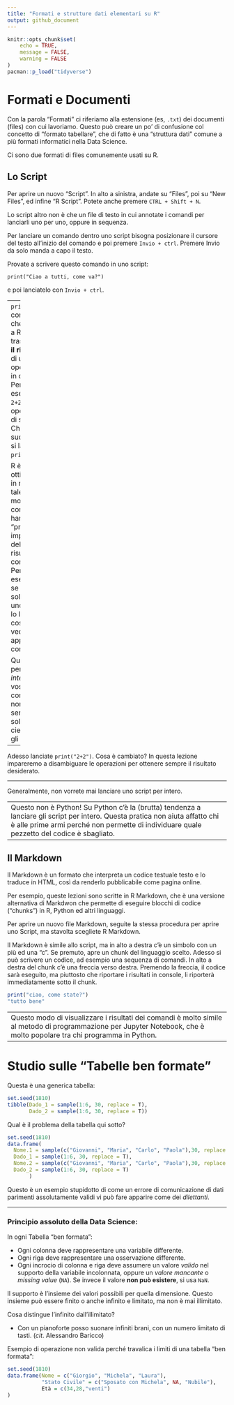 ```yaml
---
title: "Formati e strutture dati elementari su R"
output: github_document
---
```


```r
knitr::opts_chunk$set(
	echo = TRUE,
	message = FALSE,
	warning = FALSE
)
pacman::p_load("tidyverse")
```

# Formati e Documenti

Con la parola "Formati" ci riferiamo alla estensione (es, `.txt`) dei documenti (files) con cui lavoriamo. Questo può creare un po' di confusione col concetto di "formato tabellare", che di fatto è una "struttura dati" comune a più formati informatici nella Data Science.

Ci sono due formati di files comunemente usati su R.

## Lo Script

Per aprire un nuovo "Script". In alto a sinistra, andate su "Files", poi su "New Files", ed infine "R Script". Potete anche premere `CTRL + Shift + N`.

Lo script altro non è che un file di testo in cui annotate i comandi per lanciarli uno per uno, oppure in sequenza.

Per lanciare un comando dentro uno script bisogna posizionare il cursore del testo all'inizio del comando e poi premere `Invio + ctrl`. Premere Invio da solo manda a capo il testo.

Provate a scrivere questo comando in uno script:

```
print("Ciao a tutti, come va?")
```

e poi lanciatelo con `Invio + ctrl`.

---
`print` è un comando che ordina a R di trasportare **il risultato** di una certa operazione in console. Per esempio, `2+2` è una operazione di somma. Che succede se si lancia `print(2+2)`?

R è ottimizzato in maniera tale che moltissimi comandi hanno un "print" implicito del loro risultato in console. Per esempio, se scrivete solo `2+2` in uno script e lo lanciate, cosa vedete apparire in console?

Questo perchè R *interpreta* il vostro comando, non esegue sempre e solo ciecamente gli ordini.

---

Adesso lanciate `print("2+2")`. Cosa è cambiato?
In questa lezione impareremo a disambiguare le operazioni per ottenere sempre il risultato desiderato.

---

Generalmente, non vorrete mai lanciare uno script per intero.

---
Questo non è Python! Su Python c'è la (brutta) tendenza a lanciare gli script per intero. Questa pratica non aiuta affatto chi è alle prime armi perché non permette di individuare quale pezzetto del codice è sbagliato.
---

## Il Markdown

Il Markdown è un formato che interpreta un codice testuale testo e lo traduce in HTML, così da renderlo pubblicabile come pagina online.

Per esempio, queste lezioni sono scritte in R Markdown, che è una versione alternativa di Markdwon che permette di eseguire blocchi di codice ("chunks") in R, Python ed altri linguaggi.

Per aprire un nuovo file Markdown, seguite la stessa procedura per aprire uno Script, ma stavolta scegliete R Markdown.

Il Markdown è simile allo script, ma in alto a destra c'è un simbolo con un più ed una "c". Se premuto, apre un chunk del linguaggio scelto. Adesso si può scrivere un codice, ad esempio una sequenza di comandi. In alto a destra del chunk c'è una freccia verso destra. Premendo la freccia, il codice sarà eseguito, ma piuttosto che riportare i risultati in console, li riporterà immediatamente sotto il chunk.

```r
print("ciao, come state?")
"tutto bene"
```


---
Questo modo di visualizzare i risultati dei comandi è molto simile al metodo di programmazione per Jupyter Notebook, che è molto popolare tra chi programma in Python.
---

# Studio sulle "Tabelle ben formate"

Questa è una generica tabella:

```r
set.seed(1810)
tibble(Dado_1 = sample(1:6, 30, replace = T),
       Dado_2 = sample(1:6, 30, replace = T))
```

Qual è il problema della tabella qui sotto?

```r
set.seed(1810)
data.frame(
  Nome.1 = sample(c("Giovanni", "Maria", "Carlo", "Paola"),30, replace = T),
  Dado_1 = sample(1:6, 30, replace = T),
  Nome.2 = sample(c("Giovanni", "Maria", "Carlo", "Paola"),30, replace = T),
  Dado_2 = sample(1:6, 30, replace = T)
       )
```

Questo è un esempio stupidotto di come un errore di comunicazione di dati parimenti assolutamente validi vi può fare apparire come dei *dilettanti*.

---

### Principio assoluto della Data Science:

In ogni Tabella "ben formata":

- Ogni colonna deve rappresentare una variabile differente.
- Ogni riga deve rappresentare una osservazione differente.
- Ogni incrocio di colonna e riga deve assumere un valore *valido* nel supporto della variabile incolonnata, oppure un *valore mancante* o *missing value* (`NA`). Se invece il valore **non può esistere**, si usa `NaN`.

Il supporto è l'insieme dei valori possibili per quella dimensione. Questo insieme può essere finito o anche infinito e limitato, ma non è mai illimitato.

Cosa distingue l'infinito dall'illimitato?

- Con un pianoforte posso suonare infiniti brani, con un numero limitato di tasti. ($cit.$ Alessandro Baricco)

Esempio di operazione non valida perché travalica i limiti di una tabella "ben formata":

```r
set.seed(1810)
data.frame(Nome = c("Giorgio", "Michela", "Laura"),
           "Stato Civile" = c("Sposato con Michela", NA, "Nubile"),
           Età = c(34,28,"venti")
)
```